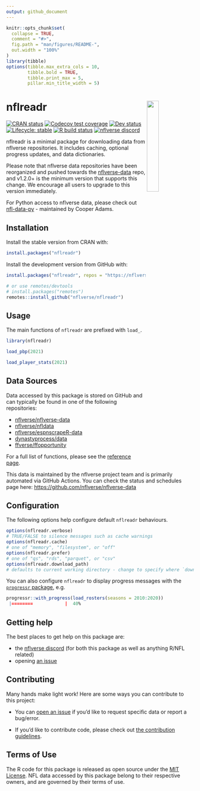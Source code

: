 ```yaml
---
output: github_document
---
```


<!-- README.md is generated from README.Rmd. Please edit that file -->

```r
knitr::opts_chunk$set(
  collapse = TRUE,
  comment = "#>",
  fig.path = "man/figures/README-",
  out.width = "100%"
)
library(tibble)
options(tibble.max_extra_cols = 10,
        tibble.bold = TRUE,
        tibble.print_max = 5,
        pillar.min_title_width = 5)
```

# nflreadr <a href='https://nflreadr.nflverse.com'><img src='man/figures/logo.svg' align="right" width="25%" min-width="120px" /></a>

<!-- badges: start -->
[![CRAN status](https://img.shields.io/cran/v/nflreadr?style=flat-square&logo=R&label=CRAN)](https://CRAN.R-project.org/package=nflreadr)
[![Codecov test coverage](https://img.shields.io/codecov/c/github/nflverse/nflreadr?label=codecov&style=flat-square&logo=codecov)](https://app.codecov.io/gh/nflverse/nflreadr?branch=main)
[![Dev status](https://img.shields.io/github/r-package/v/nflverse/nflreadr/main?label=dev%20version&style=flat-square&logo=github)](https://nflreadr.nflverse.com/)
[![Lifecycle: stable](https://img.shields.io/badge/lifecycle-stable-green.svg?style=flat-square)](https://lifecycle.r-lib.org/articles/stages.html)
[![R build status](https://img.shields.io/github/workflow/status/nflverse/nflreadr/R-CMD-check?label=R%20check&style=flat-square&logo=github)](https://github.com/nflverse/nflreadr/actions)
[![nflverse discord](https://img.shields.io/discord/789805604076126219?color=7289da&label=nflverse%20discord&logo=discord&logoColor=fff&style=flat-square)](https://discord.com/invite/5Er2FBnnQa)

<!-- badges: end -->

nflreadr is a minimal package for downloading data from nflverse repositories. It includes caching, optional progress updates, and data dictionaries.

Please note that nflverse data repositories have been reorganized and pushed towards the [nflverse-data](https://github.com/nflverse/nflverse-data) repo, and v1.2.0+ is the minimum version that supports this change. We encourage all users to upgrade to this version immediately.

For Python access to nflverse data, please check out [nfl-data-py](https://pypi.org/project/nfl-data-py/) - maintained by Cooper Adams. 

## Installation

Install the stable version from CRAN with:
```r
install.packages("nflreadr")
```

Install the development version from GitHub with:

```r
install.packages("nflreadr", repos = "https://nflverse.r-universe.dev")

# or use remotes/devtools
# install.packages("remotes")
remotes::install_github("nflverse/nflreadr")
```

## Usage

The main functions of `nflreadr` are prefixed with `load_`.

```r
library(nflreadr)

load_pbp(2021)

load_player_stats(2021)
```

## Data Sources

Data accessed by this package is stored on GitHub and can typically be found in one of the following repositories:

- [nflverse/nflverse-data](https://github.com/nflverse/nflverse-data)
- [nflverse/nfldata](https://github.com/nflverse/nfldata)
- [nflverse/espnscrapeR-data](https://github.com/nflverse/espnscrapeR-data)
- [dynastyprocess/data](https://github.com/dynastyprocess/data)
- [ffverse/ffopportunity](https://github.com/ffverse/ffopportunity)

For a full list of functions, please see the [reference page](https://nflreadr.nflverse.com/reference/index.html).

This data is maintained by the nflverse project team and is primarily automated via GitHub Actions. You can check the status and schedules page here: <https://github.com/nflverse/nflverse-data>

## Configuration

The following options help configure default `nflreadr` behaviours. 

```r
options(nflreadr.verbose) 
# TRUE/FALSE to silence messages such as cache warnings
options(nflreadr.cache) 
# one of "memory", "filesystem", or "off"
options(nflreadr.prefer) 
# one of "qs", "rds", "parquet", or "csv"
options(nflreadr.download_path)
# defaults to current working directory - change to specify where `download_nflverse()` places data.
```

You can also configure `nflreadr` to display progress messages with the [`progressr` package](https://progressr.futureverse.org), e.g.

```r
progressr::with_progress(load_rosters(seasons = 2010:2020))
 |========            |  40%
```

## Getting help

The best places to get help on this package are:

-   the [nflverse discord](https://discord.com/invite/5Er2FBnnQa) (for both this package as well as anything R/NFL related)
-   opening [an issue](https://github.com/nflverse/nflreadr/issues/new/choose)

## Contributing

Many hands make light work! Here are some ways you can contribute to
this project:

-   You can [open an issue](https://github.com/nflverse/nflreadr/issues/new/choose) if you’d like to request specific data or report a bug/error.

-   If you’d like to contribute code, please check out [the contribution guidelines](https://nflreadr.nflverse.com/CONTRIBUTING.html).

## Terms of Use

The R code for this package is released as open source under the [MIT License](https://nflreadr.nflverse.com/LICENSE.html). NFL data accessed by this package belong to their respective owners, and are governed by their terms of use.
